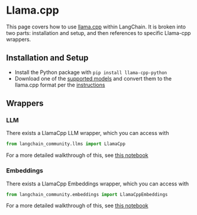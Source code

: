 # Llama.cpp

This page covers how to use [llama.cpp](https://github.com/ggerganov/llama.cpp) within LangChain.
It is broken into two parts: installation and setup, and then references to specific Llama-cpp wrappers.

## Installation and Setup

- Install the Python package with `pip install llama-cpp-python`
- Download one of the [supported models](https://github.com/ggerganov/llama.cpp#description) and convert them to the llama.cpp format per the [instructions](https://github.com/ggerganov/llama.cpp)

## Wrappers

### LLM

There exists a LlamaCpp LLM wrapper, which you can access with

```python
from langchain_community.llms import LlamaCpp
```

For a more detailed walkthrough of this, see [this notebook](/docs/integrations/llms/llamacpp)

### Embeddings

There exists a LlamaCpp Embeddings wrapper, which you can access with

```python
from langchain_community.embeddings import LlamaCppEmbeddings
```

For a more detailed walkthrough of this, see [this notebook](/docs/integrations/text_embedding/llamacpp)
